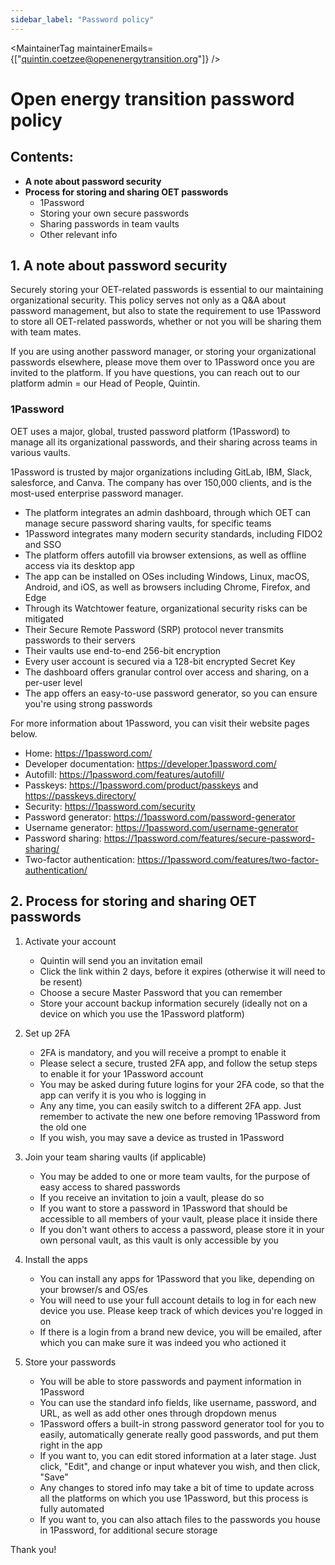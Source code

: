 ```yaml
---
sidebar_label: "Password policy"
---
```



<MaintainerTag maintainerEmails={["quintin.coetzee@openenergytransition.org"]} />

# Open energy transition password policy

## Contents:
- **A note about password security**
- **Process for storing and sharing OET passwords**
  - 1Password
  - Storing your own secure passwords
  - Sharing passwords in team vaults
  - Other relevant info

## 1. A note about password security

Securely storing your OET-related passwords is essential to our maintaining organizational security. This policy serves not only as a Q&A about password management, but also to state the requirement to use 1Password to store all OET-related passwords, whether or not you will be sharing them with team mates.

If you are using another password manager, or storing your organizational passwords elsewhere, please move them over to 1Password once you are invited to the platform. If you have questions, you can reach out to our platform admin = our Head of People, Quintin.

### 1Password
OET uses a major, global, trusted password platform (1Password) to manage all its organizational passwords, and their sharing across teams in various vaults.

1Password is trusted by major organizations including GitLab, IBM, Slack, salesforce, and Canva. The company has over 150,000 clients, and is the most-used enterprise password manager.

- The platform integrates an admin dashboard, through which OET can manage secure password sharing vaults, for specific teams
- 1Password integrates many modern security standards, including FIDO2 and SSO
- The platform offers autofill via browser extensions, as well as offline access via its desktop app
- The app can be installed on OSes including Windows, Linux, macOS, Android, and iOS, as well as browsers including Chrome, Firefox, and Edge
- Through its Watchtower feature, organizational security risks can be mitigated
- Their Secure Remote Password (SRP) protocol never transmits passwords to their servers
- Their vaults use end-to-end 256-bit encryption
- Every user account is secured via a 128-bit encrypted Secret Key
- The dashboard offers granular control over access and sharing, on a per-user level
- The app offers an easy-to-use password generator, so you can ensure you're using strong passwords

For more information about 1Password, you can visit their website pages below.

- Home: https://1password.com/
- Developer documentation: https://developer.1password.com/
- Autofill: https://1password.com/features/autofill/
- Passkeys: https://1password.com/product/passkeys and https://passkeys.directory/
- Security: https://1password.com/security
- Password generator: https://1password.com/password-generator
- Username generator: https://1password.com/username-generator
- Password sharing: https://1password.com/features/secure-password-sharing/
- Two-factor authentication: https://1password.com/features/two-factor-authentication/

## 2. Process for storing and sharing OET passwords

1. Activate your account
   - Quintin will send you an invitation email
   - Click the link within 2 days, before it expires (otherwise it will need to be resent)
   - Choose a secure Master Password that you can remember
   - Store your account backup information securely (ideally not on a device on which you use the 1Password platform)

2. Set up 2FA
   - 2FA is mandatory, and you will receive a prompt to enable it
   - Please select a secure, trusted 2FA app, and follow the setup steps to enable it for your 1Password account
   - You may be asked during future logins for your 2FA code, so that the app can verify it is you who is logging in
   - Any any time, you can easily switch to a different 2FA app. Just remember to activate the new one before removing 1Password from the old one
   - If you wish, you may save a device as trusted in 1Password

3. Join your team sharing vaults (if applicable)
   - You may be added to one or more team vaults, for the purpose of easy access to shared passwords
   - If you receive an invitation to join a vault, please do so
   - If you want to store a password in 1Password that should be accessible to all members of your vault, please place it inside there
   - If you don't want others to access a password, please store it in your own personal vault, as this vault is only accessible by you

4. Install the apps
   - You can install any apps for 1Password that you like, depending on your browser/s and OS/es
   - You will need to use your full account details to log in for each new device you use. Please keep track of which devices you're logged in on
   - If there is a login from a brand new device, you will be emailed, after which you can make sure it was indeed you who actioned it

4. Store your passwords
   - You will be able to store passwords and payment information in 1Password
   - You can use the standard info fields, like username, password, and URL, as well as add other ones through dropdown menus
   - 1Password offers a built-in strong password generator tool for you to easily, automatically generate really good passwords, and put them right in the app
   - If you want to, you can edit stored information at a later stage. Just click, "Edit", and change or input whatever you wish, and then click, "Save"
   - Any changes to stored info may take a bit of time to update across all the platforms on which you use 1Password, but this process is fully automated
   - If you want to, you can also attach files to the passwords you house in 1Password, for additional secure storage

Thank you!

